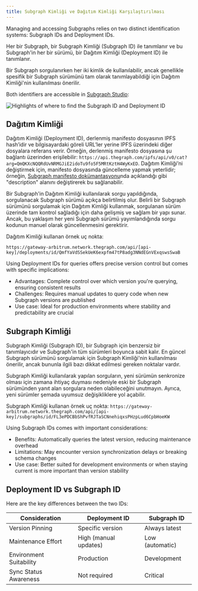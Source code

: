 ```yaml
---
title: Subgraph Kimliği ve Dağıtım Kimliği Karşılaştırılması
---
```


Managing and accessing Subgraphs relies on two distinct identification systems: Subgraph IDs and Deployment IDs.

Her bir Subgraph, bir Subgraph Kimliği (Subgraph ID) ile tanımlanır ve bu Subgraph'in her bir sürümü, bir Dağıtım Kimliği (Deployment ID) ile tanımlanır.

Bir Subgraph sorgulanırken her iki kimlik de kullanılabilir, ancak genellikle spesifik bir Subgraph sürümünü tam olarak tanımlayabildiği için Dağıtım Kimliği'nin kullanılması önerilir.

Both identifiers are accessible in [Subgraph Studio](https://thegraph.com/studio/):

![Highlights of where to find the Subgraph ID and Deployment ID](/img/subgraph-id-vs-deployment-id.png)

## Dağıtım Kimliği

Dağıtım Kimliği (Deployment ID), derlenmiş manifesto dosyasının IPFS hash’idir ve bilgisayardaki göreli URL’ler yerine IPFS üzerindeki diğer dosyalara referans verir. Örneğin, derlenmiş manifesto dosyasına şu bağlantı üzerinden erişilebilir: 
`https://api.thegraph.com/ipfs/api/v0/cat?arg=QmQKXcNQQRdUvNRMGJiE2idoTu9fo5F5MRtKztH4WyKxED`. Dağıtım Kimliği’ni değiştirmek için, manifesto dosyasında güncelleme yapmak yeterlidir; örneğin, [Subgraph manifesto dokümantasyonu](https://github.com/graphprotocol/graph-node/blob/master/docs/subgraph-manifest.md#13-top-level-api)nda açıklandığı gibi "description" alanını değiştirerek bu sağlanabilir.

Bir Subgraph'in Dağıtım Kimliği kullanılarak sorgu yapıldığında, sorgulanacak Subgraph sürümü açıkça belirtilmiş olur. Belirli bir Subgraph sürümünü sorgulamak için Dağıtım Kimliği kullanmak, sorgulanan sürüm üzerinde tam kontrol sağladığı için daha gelişmiş ve sağlam bir yapı sunar. Ancak, bu yaklaşım her yeni Subgraph sürümü yayımlandığında sorgu kodunun manuel olarak güncellenmesini gerektirir.

Dağıtım Kimliği kullanan örnek uç nokta:

`https://gateway-arbitrum.network.thegraph.com/api/[api-key]/deployments/id/QmfYaVdSSekUeK6expfm47tP8adg3NNdEGnVExqswsSwaB`

Using Deployment IDs for queries offers precise version control but comes with specific implications:

- Advantages: Complete control over which version you're querying, ensuring consistent results
- Challenges: Requires manual updates to query code when new Subgraph versions are published
- Use case: Ideal for production environments where stability and predictability are crucial

## Subgraph Kimliği

Subgraph Kimliği (Subgraph ID), bir Subgraph için benzersiz bir tanımlayıcıdır ve Subgraph'in tüm sürümleri boyunca sabit kalır. En güncel Subgraph sürümünü sorgulamak için Subgraph Kimliği'nin kullanılması önerilir, ancak bununla ilgili bazı dikkat edilmesi gereken noktalar vardır.

Subgraph Kimliği kullanılarak yapılan sorguların, yeni sürümün senkronize olması için zamana ihtiyaç duyması nedeniyle eski bir Subgraph sürümünden yanıt alan sorgulara neden olabileceğini unutmayın. Ayrıca, yeni sürümler şemada uyumsuz değişikliklere yol açabilir.

Subgraph Kimliği kullanan örnek uç nokta: `https://gateway-arbitrum.network.thegraph.com/api/[api-key]/subgraphs/id/FL3ePDCBbShPvfRJTaSCNnehiqxsPHzpLud6CpbHoeKW`

Using Subgraph IDs comes with important considerations:

- Benefits: Automatically queries the latest version, reducing maintenance overhead
- Limitations: May encounter version synchronization delays or breaking schema changes
- Use case: Better suited for development environments or when staying current is more important than version stability

## Deployment ID vs Subgraph ID

Here are the key differences between the two IDs:

| Consideration           | Deployment ID         | Subgraph ID     |
| ----------------------- | --------------------- | --------------- |
| Version Pinning         | Specific version      | Always latest   |
| Maintenance Effort      | High (manual updates) | Low (automatic) |
| Environment Suitability | Production            | Development     |
| Sync Status Awareness   | Not required          | Critical        |
